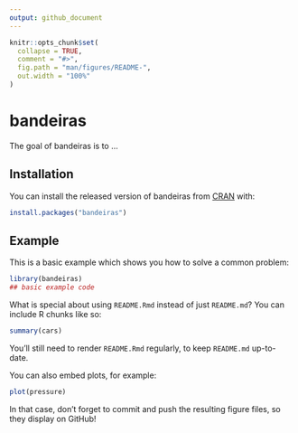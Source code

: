 ```yaml
---
output: github_document
---
```


<!-- README.md is generated from README.Rmd. Please edit that file -->

```r
knitr::opts_chunk$set(
  collapse = TRUE,
  comment = "#>",
  fig.path = "man/figures/README-",
  out.width = "100%"
)
```

# bandeiras

<!-- badges: start -->
<!-- badges: end -->

The goal of bandeiras is to ...

## Installation

You can install the released version of bandeiras from [CRAN](https://CRAN.R-project.org) with:

``` r
install.packages("bandeiras")
```

## Example

This is a basic example which shows you how to solve a common problem:

```r
library(bandeiras)
## basic example code
```

What is special about using `README.Rmd` instead of just `README.md`? You can include R chunks like so:

```r
summary(cars)
```

You'll still need to render `README.Rmd` regularly, to keep `README.md` up-to-date.

You can also embed plots, for example:

```r
plot(pressure)
```

In that case, don't forget to commit and push the resulting figure files, so they display on GitHub!
